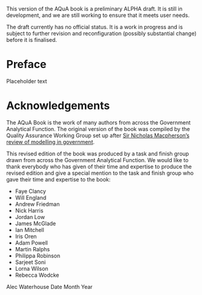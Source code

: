 ::: {.callout-important}
This version of the AQuA book is a preliminary ALPHA draft.  It is still in development, and we are still working to ensure that it meets user needs. 

The draft currently has no official status. It is a work in progress and is subject to further revision and reconfiguration (possibly substantial change) before it is finalised. 
:::

# Preface {.unnumbered}
Placeholder text

# Acknowledgements {.unnumbered}

The AQuA Book is the work of many authors from across the Government Analytical Function. The original version of the book was compiled by the Quality Assurance Working Group set up after [Sir Nicholas Macpherson's review of modelling in government](https://www.gov.uk/government/publications/review-of-quality-assurance-of-government-models). 

This revised edition of the book was produced by a task and finish group drawn from across the Government Analytical Function. We would like to thank everybody who has given of their time and expertise to produce the revised edition and give a special mention to the task and finish group who gave their time and expertise to the book:



* Faye Clancy	
* Will England
* Andrew Friedman	
* Nick Harris
* Jordan Low	
* James McGlade
* Ian Mitchell
* Iris Oren
* Adam Powell
* Martin Ralphs
* Philippa Robinson
* Sarjeet Soni
* Lorna Wilson
* Rebecca Wodcke

Alec Waterhouse
Date Month Year
